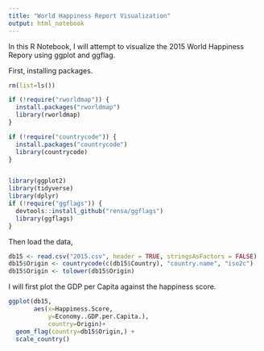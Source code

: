```yaml
---
title: "World Happiness Report Visualization"
output: html_notebook
---
```


In this R Notebook, I will attempt to visualize the 2015 World Happiness Repory using ggplot and ggflag. 

First, installing packages. 

```r
rm(list=ls())

if (!require("rworldmap")) {
  install.packages("rworldmap")
  library(rworldmap)
}

if (!require("countrycode")) {
  install.packages("countrycode")
  library(countrycode)
}


library(ggplot2)
library(tidyverse)
library(dplyr)
if (!require("ggflags")) {
  devtools::install_github("rensa/ggflags")
  library(ggflags)
}
```


Then load the data, 
```r
db15 <- read.csv("2015.csv", header = TRUE, stringsAsFactors = FALSE)
db15$Origin <- countrycode(c(db15$Country), "country.name", "iso2c")
db15$Origin <- tolower(db15$Origin)
```


I will first plot the GDP per Capita against the happiness score. 
```r
ggplot(db15,
       aes(x=Happiness.Score,
           y=Economy..GDP.per.Capita.),
           country=Origin)+
  geom_flag(country=db15$Origin,) +
  scale_country()
```




  